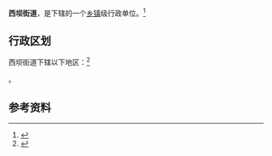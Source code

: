 {{中国乡级行政区|42/05/02/004/000}}

'''西坝街道'''，是{{PRC admin/fullname|42/05/02/004/000|3}}下辖的一个[[乡镇|乡镇]]级行政单位。<ref>{{PRC admin/ref sgc|{{PRC admin/parent|42/05/02/004/000}}}}</ref>

== 行政区划 ==

西坝街道下辖以下地区：<ref>{{PRC admin/ref sgc|42/05/02/004/000}}</ref>

{{PRC admin/children|42/05/02/004/000}}。

== 参考资料 ==

{{reflist}}

{{行政区划小作品}}
{{PRC admin/navcat|42/05/02/004/000}}